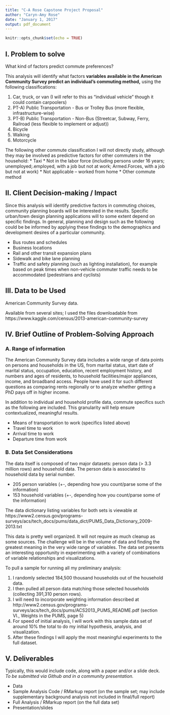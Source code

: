```yaml
---
title: "C-A Rose Capstone Project Proposal"
author: "Caryn-Amy Rose"
date: "January 1, 2017"
output: pdf_document
---
```


```r
knitr::opts_chunk$set(echo = TRUE)
```

## I. Problem to solve
What kind of factors predict commute preferences? 

This analysis will identify what factors __variables available in the American Community Survey predict an individual's commuting method,__ using the following classifications:

1. Car, truck, or van (I will refer to this as “individual vehicle” though it could contain carpoolers)
2. PT-A) Public Transportation - Bus or Trolley Bus (more flexible, infrastructure-wise)
2. PT-B) Public Transportation - Non-Bus (Streetcar, Subway, Ferry, Railroad (less flexible to implement or adjust))
3. Bicycle
4. Walking
5. Motorcycle 

The following other commute classification I will not directly study, although they may be involved as predictive factors for other commuters in the household: 
 * Taxi 
 * Not in the labor force (including persons under 16 years; unemployed;.employed, with a job but not at work; Armed.Forces, with a job but not at work)
 * Not applicable -- worked from home
 * Other commute method


  
## II. Client Decision-making / Impact

Since this analysis will identify predictive factors in commuting choices, community planning boards will be interested in the results. Specific urban/town design planning applications will to some extent depend on specific findings. In general, planning and design such as the following could be be informed by applying these findings to the demographics and development desires of a particular community.  

 * Bus routes and schedules
 * Business locations
 * Rail and other transit expansion plans
 * Sidewalk and bike lane planning
 * Traffic and safety planning (such as lighting installation), for example based on peak times when non-vehicle commuter traffic needs to be accommodated (pedestrians and cyclists)


## III. Data to be Used

American Community Survey data. 

Available from several sites; I used the files downloadable from https://www.kaggle.com/census/2013-american-community-survey



## IV. Brief Outline of Problem-Solving Approach
### A. Range of information
The American Community Survey data includes a wide range of data points on persons and households in the US, from marital status, start date of marital status, occupation, education, recent employment history, and numbers and ages of residents, to household facilities/major appliances, income, and broadband access. People have used it for such different questions as comparing rents regionally or to analyze whether getting a PhD pays off in higher income. 

In addition to individual and household profile data, commute specifics such as the following are included. This granularity  will help ensure contextualized, meaningful results.  

 * Means of transportation to work  (specifics listed above)
 * Travel time to work 
 * Arrival time to work
 * Departure time from work


### B. Data Set Considerations
The data itself is composed of two major datasets: person data (> 3.3 million rows) and household data. The person data is associated to household data by serial number. 

 * 205 person variables (+-, depending how you count/parse some of the information)
 * 153 household variables (+-, depending how you count/parse some of the information)

 The data dictionary listing variables for both sets is viewable at https://www2.census.gov/programs-surveys/acs/tech_docs/pums/data_dict/PUMS_Data_Dictionary_2009-2013.txt
 
 This data is pretty well organized. It will not require as much cleanup as some sources. The challenge will be in the volume of data and finding the greatest meaning in the very wide range of variables. The data set presents an interesting opportunity in experimenting with a variety of combinations of variable relationships and visualizations. 

To pull a sample for running all my preliminary analysis: 

 1. I randomly selected 184,500 thousand households out of the household data. 
 2. I then pulled all person data matching those selected households (collecting 391,310 person rows). 
 3. I will need to incorporate weighting information described at http://www2.census.gov/programs-surveys/acs/tech_docs/pums/ACS2013_PUMS_README.pdf (section VI., Weights in the PUMS, page 5)
 4. For speed of initial analysis, I will work with this sample data set of around 10% the total to do my initial hypothesis, analysis, and visualization. 
 5. After these findings I will apply the most meaningful experiments to the full dataset. 

## V. Deliverables

Typically, this would include code, along with a paper and/or a slide deck.
_To be submitted via Github and in a community presentation._

 * Data
 * Sample Analysis Code / RMarkup report (on the sample set; may include supplementary background analysis not included in final/full report)
 * Full Analysis / RMarkup report (on the full data set)
 * Presentation/slides
